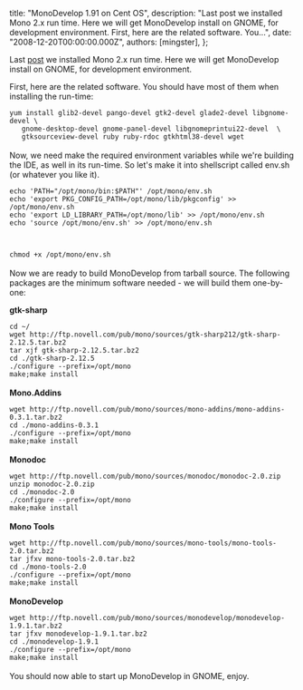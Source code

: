 
  title: "MonoDevelop 1.91 on Cent OS",
  description: "Last post we installed Mono 2.x run time. Here we will get MonoDevelop install on GNOME, for development environment. First, here are the related software. You...",
  date: "2008-12-20T00:00:00.000Z",
  authors: [mingster],
};

<p>Last <a href="http://mingstert.blogspot.com/2008/12/mono-2x-on-centos-5.html">post</a> we installed Mono 2.x run time. Here we will get MonoDevelop install on GNOME, for development environment.</p>
<p>First, here are the related software. You should have most of them when installing the run-time:<br /><code><br />yum install glib2-devel pango-devel gtk2-devel glade2-devel libgnome-devel \<br />   gnome-desktop-devel gnome-panel-devel libgnomeprintui22-devel  \<br />   gtksourceview-devel ruby ruby-rdoc gtkhtml38-devel wget<br /></code><br />Now, we need make the required environment variables while we're building the IDE, as well in its run-time.  So let's make it into shellscript called env.sh (or whatever you like it).<br /><code><br />echo 'PATH="/opt/mono/bin:$PATH"' /opt/mono/env.sh<br />echo 'export PKG_CONFIG_PATH=/opt/mono/lib/pkgconfig' &gt;&gt; /opt/mono/env.sh<br />echo 'export LD_LIBRARY_PATH=/opt/mono/lib' &gt;&gt; /opt/mono/env.sh<br />echo 'source /opt/mono/env.sh' &gt;&gt; /opt/mono/env.sh</p>
<p>chmod +x /opt/mono/env.sh<br /></code><br />Now we are ready to build MonoDevelop from tarball source.  The following packages are the minimum software needed - we will build them one-by-one:</p>
<p><b>gtk-sharp</b><br /><code><br />cd ~/<br />wget http://ftp.novell.com/pub/mono/sources/gtk-sharp212/gtk-sharp-2.12.5.tar.bz2<br />tar xjf gtk-sharp-2.12.5.tar.bz2<br />cd ./gtk-sharp-2.12.5<br />./configure --prefix=/opt/mono<br />make;make install<br /></code><br /><b>Mono.Addins</b><br /><code><br />wget http://ftp.novell.com/pub/mono/sources/mono-addins/mono-addins-0.3.1.tar.bz2<br />cd ./mono-addins-0.3.1<br />./configure --prefix=/opt/mono<br />make;make install<br /></code><br /><b>Monodoc</b><br /><code><br />wget http://ftp.novell.com/pub/mono/sources/monodoc/monodoc-2.0.zip<br />unzip monodoc-2.0.zip<br />cd ./monodoc-2.0<br />./configure --prefix=/opt/mono<br />make;make install<br /></code><br /><b>Mono Tools</b><br /><code><br />wget http://ftp.novell.com/pub/mono/sources/mono-tools/mono-tools-2.0.tar.bz2<br />tar jfxv mono-tools-2.0.tar.bz2<br />cd ./mono-tools-2.0<br />./configure --prefix=/opt/mono<br />make;make install<br /></code><br /><b>MonoDevelop</b><br /><code><br />wget http://ftp.novell.com/pub/mono/sources/monodevelop/monodevelop-1.9.1.tar.bz2<br />tar jfxv monodevelop-1.9.1.tar.bz2<br />cd ./monodevelop-1.9.1<br />./configure --prefix=/opt/mono<br />make;make install<br /></code><br />You should now able to start up MonoDevelop in GNOME, enjoy.</p>
